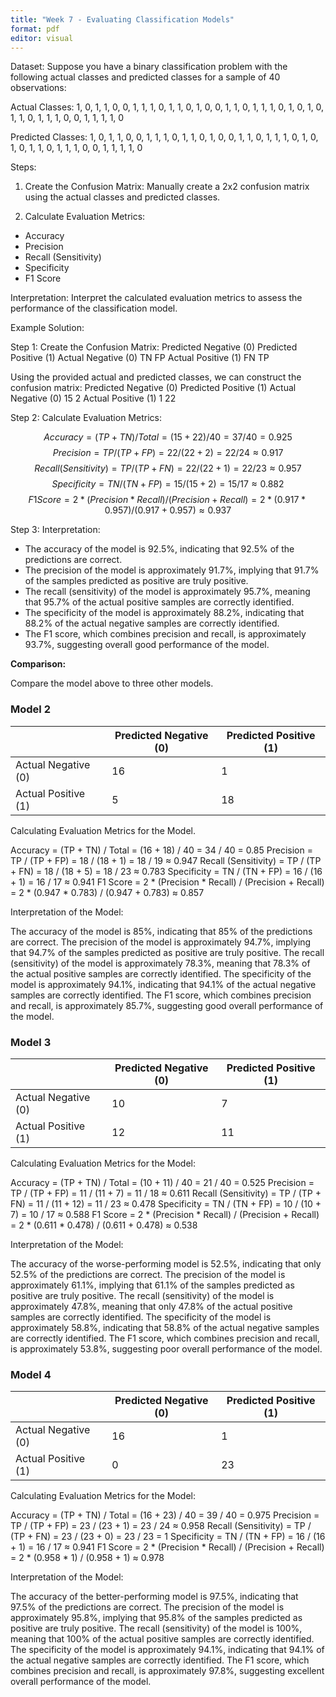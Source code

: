 ```yaml
---
title: "Week 7 - Evaluating Classification Models"
format: pdf
editor: visual
---
```


Dataset: Suppose you have a binary classification problem with the following actual classes and predicted classes for a sample of 40 observations:

Actual Classes: 1, 0, 1, 1, 0, 0, 1, 1, 1, 0, 1, 1, 0, 1, 0, 0, 1, 1, 0, 1, 1, 1, 0, 1, 0, 1, 0, 1, 1, 0, 1, 1, 1, 0, 0, 1, 1, 1, 1, 0

Predicted Classes: 1, 0, 1, 1, 0, 0, 1, 1, 1, 0, 1, 1, 0, 1, 0, 0, 1, 1, 0, 1, 1, 1, 0, 1, 0, 1, 0, 1, 1, 0, 1, 1, 1, 0, 0, 1, 1, 1, 1, 0

Steps:

1. Create the Confusion Matrix: Manually create a 2x2 confusion matrix using the actual classes and predicted classes.

2. Calculate Evaluation Metrics:
  - Accuracy
  - Precision
  - Recall (Sensitivity)
  - Specificity
  - F1 Score

Interpretation: Interpret the calculated evaluation metrics to assess the performance of the classification model.

Example Solution:

Step 1: Create the Confusion Matrix: Predicted Negative (0) Predicted Positive (1) Actual Negative (0) TN FP Actual Positive (1) FN TP

Using the provided actual and predicted classes, we can construct the confusion matrix: Predicted Negative (0) Predicted Positive (1) Actual Negative (0) 15 2 Actual Positive (1) 1 22

Step 2: Calculate Evaluation Metrics:


$$Accuracy = (TP + TN) / Total = (15 + 22) / 40 = 37 / 40 = 0.925$$
$$Precision = TP / (TP + FP) = 22 / (22 + 2) = 22 / 24 ≈ 0.917$$
$$Recall (Sensitivity) = TP / (TP + FN) = 22 / (22 + 1) = 22 / 23 ≈ 0.957$$
$$Specificity = TN / (TN + FP) = 15 / (15 + 2) = 15 / 17 ≈ 0.882$$
$$F1 Score = 2 * (Precision * Recall) / (Precision + Recall) = 2 * (0.917 * 0.957) / (0.917 + 0.957) ≈ 0.937$$


Step 3: Interpretation:

- The accuracy of the model is 92.5%, indicating that 92.5% of the predictions are correct.
- The precision of the model is approximately 91.7%, implying that 91.7% of the samples predicted as positive are truly positive.
- The recall (sensitivity) of the model is approximately 95.7%, meaning that 95.7% of the actual positive samples are correctly identified.
- The specificity of the model is approximately 88.2%, indicating that 88.2% of the actual negative samples are correctly identified.
- The F1 score, which combines precision and recall, is approximately 93.7%, suggesting overall good performance of the model.

**Comparison:**

Compare the model above to three other models.

### Model 2

|                     | Predicted Negative (0) | Predicted Positive (1) |
|---------------------|------------------------|------------------------|
| Actual Negative (0) | 16                     | 1                      |
| Actual Positive (1) | 5                      | 18                     |

Calculating Evaluation Metrics for the Model.

Accuracy = (TP + TN) / Total = (16 + 18) / 40 = 34 / 40 = 0.85 Precision = TP / (TP + FP) = 18 / (18 + 1) = 18 / 19 ≈ 0.947 Recall (Sensitivity) = TP / (TP + FN) = 18 / (18 + 5) = 18 / 23 ≈ 0.783 Specificity = TN / (TN + FP) = 16 / (16 + 1) = 16 / 17 ≈ 0.941 F1 Score = 2 \* (Precision \* Recall) / (Precision + Recall) = 2 \* (0.947 \* 0.783) / (0.947 + 0.783) ≈ 0.857

Interpretation of the Model:

The accuracy of the model is 85%, indicating that 85% of the predictions are correct. The precision of the model is approximately 94.7%, implying that 94.7% of the samples predicted as positive are truly positive. The recall (sensitivity) of the model is approximately 78.3%, meaning that 78.3% of the actual positive samples are correctly identified. The specificity of the model is approximately 94.1%, indicating that 94.1% of the actual negative samples are correctly identified. The F1 score, which combines precision and recall, is approximately 85.7%, suggesting good overall performance of the model.

### Model 3

|                     | Predicted Negative (0) | Predicted Positive (1) |
|---------------------|------------------------|------------------------|
| Actual Negative (0) | 10                     | 7                      |
| Actual Positive (1) | 12                     | 11                     |

Calculating Evaluation Metrics for the Model:

Accuracy = (TP + TN) / Total = (10 + 11) / 40 = 21 / 40 = 0.525 Precision = TP / (TP + FP) = 11 / (11 + 7) = 11 / 18 ≈ 0.611 Recall (Sensitivity) = TP / (TP + FN) = 11 / (11 + 12) = 11 / 23 ≈ 0.478 Specificity = TN / (TN + FP) = 10 / (10 + 7) = 10 / 17 ≈ 0.588 F1 Score = 2 \* (Precision \* Recall) / (Precision + Recall) = 2 \* (0.611 \* 0.478) / (0.611 + 0.478) ≈ 0.538

Interpretation of the Model:

The accuracy of the worse-performing model is 52.5%, indicating that only 52.5% of the predictions are correct. The precision of the model is approximately 61.1%, implying that 61.1% of the samples predicted as positive are truly positive. The recall (sensitivity) of the model is approximately 47.8%, meaning that only 47.8% of the actual positive samples are correctly identified. The specificity of the model is approximately 58.8%, indicating that 58.8% of the actual negative samples are correctly identified. The F1 score, which combines precision and recall, is approximately 53.8%, suggesting poor overall performance of the model.

### Model 4

|                     | Predicted Negative (0) | Predicted Positive (1) |
|---------------------|------------------------|------------------------|
| Actual Negative (0) | 16                     | 1                      |
| Actual Positive (1) | 0                      | 23                     |

Calculating Evaluation Metrics for the Model:

Accuracy = (TP + TN) / Total = (16 + 23) / 40 = 39 / 40 = 0.975 Precision = TP / (TP + FP) = 23 / (23 + 1) = 23 / 24 ≈ 0.958 Recall (Sensitivity) = TP / (TP + FN) = 23 / (23 + 0) = 23 / 23 = 1 Specificity = TN / (TN + FP) = 16 / (16 + 1) = 16 / 17 ≈ 0.941 F1 Score = 2 \* (Precision \* Recall) / (Precision + Recall) = 2 \* (0.958 \* 1) / (0.958 + 1) ≈ 0.978

Interpretation of the Model:

The accuracy of the better-performing model is 97.5%, indicating that 97.5% of the predictions are correct. The precision of the model is approximately 95.8%, implying that 95.8% of the samples predicted as positive are truly positive. The recall (sensitivity) of the model is 100%, meaning that 100% of the actual positive samples are correctly identified. The specificity of the model is approximately 94.1%, indicating that 94.1% of the actual negative samples are correctly identified. The F1 score, which combines precision and recall, is approximately 97.8%, suggesting excellent overall performance of the model.
